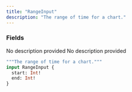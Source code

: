 ```yaml
---
title: "RangeInput"
description: "The range of time for a chart."
---
```


### Fields

<ResponseField name="start" type="Int!" required>
  No description provided
</ResponseField>

<ResponseField name="end" type="Int!" required>
  No description provided
</ResponseField>


```graphql RangeInput
"""The range of time for a chart."""
input RangeInput {
  start: Int!
  end: Int!
}
```
